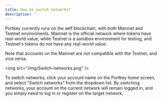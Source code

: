 ```yaml
---
title: How to switch networks?
description: ''
---
```


Portkey currently runs on the aelf blockchain, with both Mainnet and Testnet environments. Mainnet is the official network where tokens have real-world value, while Testnet is a sandbox environment for testing, and Testnet's tokens do not have any real-world value.

Note that accounts on the Mainnet are not compatible with the Testnet, and vice versa.

\<img src="/img/Switch-networks.png" />

To switch networks, click your account name on the Portkey home screen, and select "Switch networks" from the dropdown list. By switching networks, your account on the current network will remain logged in, and you simply need to log in or register on the target network.
